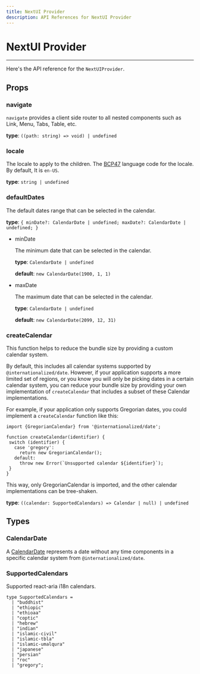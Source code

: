 ```yaml
---
title: NextUI Provider
description: API References for NextUI Provider
---
```


# NextUI Provider

------

<CarbonAd />

Here's the API reference for the `NextUIProvider`.

## Props

### navigate

`navigate` provides a client side router to all nested components such as Link, Menu, Tabs, Table, etc.

**type**: `((path: string) => void) | undefined`

### locale

The locale to apply to the children. The [BCP47](https://www.ietf.org/rfc/bcp/bcp47.txt) language code for the locale. By default, It is `en-US`. 

**type**: `string | undefined`

### defaultDates

The default dates range that can be selected in the calendar.

**type**: `{ minDate?: CalendarDate | undefined; maxDate?: CalendarDate | undefined; }`

- minDate

    The minimum date that can be selected in the calendar.

    **type**: `CalendarDate | undefined`

    **default**: `new CalendarDate(1900, 1, 1)`

- maxDate

    The maximum date that can be selected in the calendar.

    **type**: `CalendarDate | undefined`

    **default**: `new CalendarDate(2099, 12, 31)`

### createCalendar

This function helps to reduce the bundle size by providing a custom calendar system.

By default, this includes all calendar systems supported by `@internationalized/date`. However,
if your application supports a more limited set of regions, or you know you will only be picking dates
in a certain calendar system, you can reduce your bundle size by providing your own implementation
of `createCalendar` that includes a subset of these Calendar implementations.

For example, if your application only supports Gregorian dates, you could implement a `createCalendar`
function like this:

```tsx
import {GregorianCalendar} from '@internationalized/date';

function createCalendar(identifier) {
 switch (identifier) {
   case 'gregory':
     return new GregorianCalendar();
   default:
     throw new Error(`Unsupported calendar ${identifier}`);
 }
}
```

This way, only GregorianCalendar is imported, and the other calendar implementations can be tree-shaken.

**type**: `((calendar: SupportedCalendars) => Calendar | null) | undefined`

## Types

### CalendarDate

A [CalendarDate](https://react-spectrum.adobe.com/internationalized/date/CalendarDate.html) represents a date without any time components in a specific calendar system from `@internationalized/date`. 

### SupportedCalendars

Supported react-aria i18n calendars.

```tsx
type SupportedCalendars =
  | "buddhist"
  | "ethiopic"
  | "ethioaa"
  | "coptic"
  | "hebrew"
  | "indian"
  | "islamic-civil"
  | "islamic-tbla"
  | "islamic-umalqura"
  | "japanese"
  | "persian"
  | "roc"
  | "gregory";
```